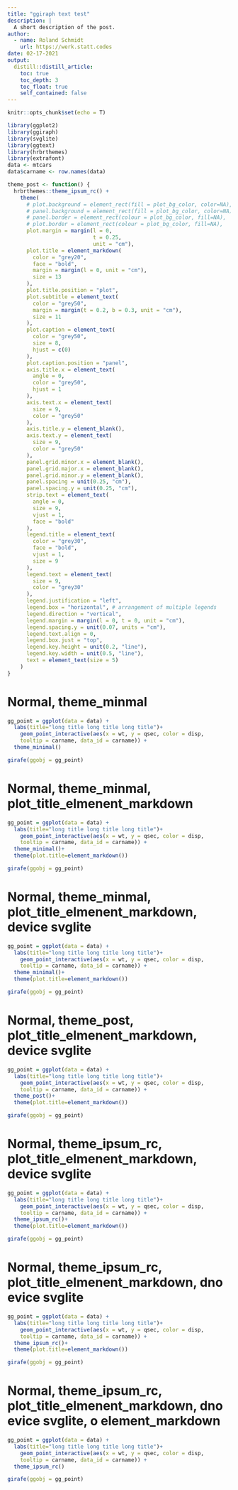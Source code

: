 ```yaml
---
title: "ggiraph text test"
description: |
  A short description of the post.
author:
  - name: Roland Schmidt
    url: https://werk.statt.codes
date: 02-17-2021
output:
  distill::distill_article:
    toc: true
    toc_depth: 3
    toc_float: true
    self_contained: false
---
```



```r
knitr::opts_chunk$set(echo = T)
```



```r
library(ggplot2)
library(ggiraph)
library(svglite)
library(ggtext)
library(hrbrthemes)
library(extrafont)
data <- mtcars
data$carname <- row.names(data)

```



```r
theme_post <- function() {
  hrbrthemes::theme_ipsum_rc() +
    theme(
      # plot.background = element_rect(fill = plot_bg_color, color=NA),
      # panel.background = element_rect(fill = plot_bg_color, color=NA),
      # panel.border = element_rect(colour = plot_bg_color, fill=NA),
      # plot.border = element_rect(colour = plot_bg_color, fill=NA),
      plot.margin = margin(l = 0, 
                           t = 0.25,
                           unit = "cm"),
      plot.title = element_markdown(
        color = "grey20",
        face = "bold",
        margin = margin(l = 0, unit = "cm"),
        size = 13
      ),
      plot.title.position = "plot",
      plot.subtitle = element_text(
        color = "grey50",
        margin = margin(t = 0.2, b = 0.3, unit = "cm"),
        size = 11
      ),
      plot.caption = element_text(
        color = "grey50",
        size = 8,
        hjust = c(0)
      ),
      plot.caption.position = "panel",
      axis.title.x = element_text(
        angle = 0,
        color = "grey50",
        hjust = 1
      ),
      axis.text.x = element_text(
        size = 9,
        color = "grey50"
      ),
      axis.title.y = element_blank(),
      axis.text.y = element_text(
        size = 9,
        color = "grey50"
      ),
      panel.grid.minor.x = element_blank(),
      panel.grid.major.x = element_blank(),
      panel.grid.minor.y = element_blank(),
      panel.spacing = unit(0.25, "cm"),
      panel.spacing.y = unit(0.25, "cm"),
      strip.text = element_text(
        angle = 0,
        size = 9,
        vjust = 1,
        face = "bold"
      ),
      legend.title = element_text(
        color = "grey30",
        face = "bold",
        vjust = 1,
        size = 9
      ),
      legend.text = element_text(
        size = 9,
        color = "grey30"
      ),
      legend.justification = "left",
      legend.box = "horizontal", # arrangement of multiple legends
      legend.direction = "vertical",
      legend.margin = margin(l = 0, t = 0, unit = "cm"),
      legend.spacing.y = unit(0.07, units = "cm"),
      legend.text.align = 0,
      legend.box.just = "top",
      legend.key.height = unit(0.2, "line"),
      legend.key.width = unit(0.5, "line"),
      text = element_text(size = 5)
    )
}
```


# Normal, theme_minmal

```r
gg_point = ggplot(data = data) +
  labs(title="long title long title long title")+
    geom_point_interactive(aes(x = wt, y = qsec, color = disp,
    tooltip = carname, data_id = carname)) +
  theme_minimal()

girafe(ggobj = gg_point)
```



# Normal, theme_minmal, plot_title_elmenent_markdown

```r
gg_point = ggplot(data = data) +
  labs(title="long title long title long title")+
    geom_point_interactive(aes(x = wt, y = qsec, color = disp,
    tooltip = carname, data_id = carname)) +
  theme_minimal()+
  theme(plot.title=element_markdown())

girafe(ggobj = gg_point)
```

# Normal, theme_minmal, plot_title_elmenent_markdown, device svglite

```r
gg_point = ggplot(data = data) +
  labs(title="long title long title long title")+
    geom_point_interactive(aes(x = wt, y = qsec, color = disp,
    tooltip = carname, data_id = carname)) +
  theme_minimal()+
  theme(plot.title=element_markdown())

girafe(ggobj = gg_point)
```

# Normal, theme_post, plot_title_elmenent_markdown, device svglite

```r
gg_point = ggplot(data = data) +
  labs(title="long title long title long title")+
    geom_point_interactive(aes(x = wt, y = qsec, color = disp,
    tooltip = carname, data_id = carname)) +
  theme_post()+
  theme(plot.title=element_markdown())

girafe(ggobj = gg_point)
```

# Normal, theme_ipsum_rc, plot_title_elmenent_markdown, device svglite

```r
gg_point = ggplot(data = data) +
  labs(title="long title long title long title")+
    geom_point_interactive(aes(x = wt, y = qsec, color = disp,
    tooltip = carname, data_id = carname)) +
  theme_ipsum_rc()+
  theme(plot.title=element_markdown())

girafe(ggobj = gg_point)
```

# Normal, theme_ipsum_rc, plot_title_elmenent_markdown, dno evice svglite

```r
gg_point = ggplot(data = data) +
  labs(title="long title long title long title")+
    geom_point_interactive(aes(x = wt, y = qsec, color = disp,
    tooltip = carname, data_id = carname)) +
  theme_ipsum_rc()+
  theme(plot.title=element_markdown())

girafe(ggobj = gg_point)
```

# Normal, theme_ipsum_rc, plot_title_elmenent_markdown, dno evice svglite, o element_markdown

```r
gg_point = ggplot(data = data) +
  labs(title="long title long title long title")+
    geom_point_interactive(aes(x = wt, y = qsec, color = disp,
    tooltip = carname, data_id = carname)) +
  theme_ipsum_rc()

girafe(ggobj = gg_point)
```



